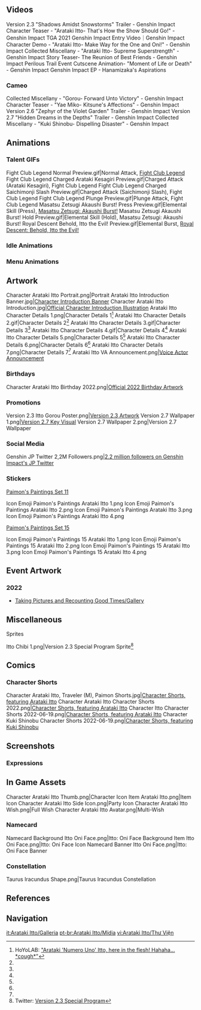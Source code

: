 <!-- Only media posted by HoYoverse. This includes artwork (made in-house or commissioned) and promotional videos. The exception is GIFs of the character using their talents. Make sure to cite the source. -->
{{CharacterTabs}}

==Videos==
<gallery hideaddbutton="true" captionalign="center">
Version 2.3 "Shadows Amidst Snowstorms" Trailer - Genshin Impact
Character Teaser - "Arataki Itto- That's How the Show Should Go!" - Genshin Impact
TGA 2021 Genshin Impact Entry Video｜Genshin Impact
Character Demo - "Arataki Itto- Make Way for the One and Oni!" - Genshin Impact
Collected Miscellany - "Arataki Itto- Supreme Superstrength" - Genshin Impact
Story Teaser- The Reunion of Best Friends - Genshin Impact
Perilous Trail Event Cutscene Animation- "Moment of Life or Death" - Genshin Impact
Genshin Impact EP - Hanamizaka's Aspirations
</gallery>

===Cameo===
<gallery hideaddbutton="true" captionalign="center">
Collected Miscellany - "Gorou- Forward Unto Victory" - Genshin Impact
Character Teaser - "Yae Miko- Kitsune's Affections" - Genshin Impact
Version 2.6 "Zephyr of the Violet Garden" Trailer - Genshin Impact
Version 2.7 "Hidden Dreams in the Depths" Trailer - Genshin Impact
Collected Miscellany - "Kuki Shinobu- Dispelling Disaster" - Genshin Impact
</gallery>

==Animations==
===Talent GIFs===
<gallery hideaddbutton="true" captionalign="center">
Fight Club Legend Normal Preview.gif|Normal Attack, [[Fight Club Legend]]
Fight Club Legend Charged Arataki Kesagiri Preview.gif|Charged Attack (Arataki Kesagiri), Fight Club Legend
Fight Club Legend Charged Saichimonji Slash Preview.gif|Charged Attack (Saichimonji Slash), Fight Club Legend
Fight Club Legend Plunge Preview.gif|Plunge Attack, Fight Club Legend
Masatsu Zetsugi Akaushi Burst! Press Preview.gif|Elemental Skill (Press), [[Masatsu Zetsugi: Akaushi Burst!]]
Masatsu Zetsugi Akaushi Burst! Hold Preview.gif|Elemental Skill (Hold), Masatsu Zetsugi: Akaushi Burst!
Royal Descent Behold, Itto the Evil! Preview.gif|Elemental Burst, [[Royal Descent: Behold, Itto the Evil!]]
</gallery>

===Idle Animations===
{{Preview
|size=180px
|file1=Idle Arataki Itto 1
|file2=Idle Arataki Itto 2
}}

===Menu Animations===
{{Preview
|size=180px
|file1=Talent Menu Arataki Itto
|file2=Weapon Menu Arataki Itto
}}

==Artwork==
<gallery hideaddbutton="true" captionalign="center">
Character Arataki Itto Portrait.png|Portrait
Arataki Itto Introduction Banner.jpg|[https://www.hoyolab.com/article/1192135 Character Introduction Banner]
Character Arataki Itto Introduction.jpg|[https://twitter.com/GenshinImpact/status/1447502238637719555 Official Character Introduction Illustration]<!--2021-10-11-->
Arataki Itto Character Details 1.png|Character Details 1<ref name="charDetails">HoYoLAB: [https://www.hoyolab.com/article/1580566 "Arataki 'Numero Uno' Itto, here in the flesh! Hahaha... *cough*"]</ref><!--2021-12-07-->
Arataki Itto Character Details 2.gif|Character Details 2<ref name="charDetails" />
Arataki Itto Character Details 3.gif|Character Details 3<ref name="charDetails" />
Arataki Itto Character Details 4.gif|Character Details 4<ref name="charDetails" />
Arataki Itto Character Details 5.png|Character Details 5<ref name="charDetails" />
Arataki Itto Character Details 6.png|Character Details 6<ref name="charDetails" />
Arataki Itto Character Details 7.png|Character Details 7<ref name="charDetails" />
Arataki Itto VA Announcement.png|[https://twitter.com/GenshinImpact/status/1468460338123264001 Voice Actor Announcement]<!--2021-12-08-->
</gallery>
===Birthdays===
<gallery hideaddbutton="true" captionalign="center">
Character Arataki Itto Birthday 2022.png|[https://twitter.com/GenshinImpact/status/1531848012716249089 Official 2022 Birthday Artwork]
</gallery>

===Promotions===
<gallery hideaddbutton="true" captionalign="center">
Version 2.3 Itto Gorou Poster.png|[https://twitter.com/Genshin_7/status/1459138349386530825 Version 2.3 Artwork]
Version 2.7 Wallpaper 1.png|[https://twitter.com/GenshinImpact/status/1541421090949533857 Version 2.7 Key Visual]
Version 2.7 Wallpaper 2.png|Version 2.7 Wallpaper
</gallery>

===Social Media===
<gallery hideaddbutton="true" captionalign="center">
Genshin JP Twitter 2,2M Followers.png|[https://twitter.com/Genshin_7/status/1540545321905709057/ 2.2 million followers on Genshin Impact's JP Twitter] <!-- 2022-06-24 -->
</gallery>

===Stickers===
;[https://twitter.com/genshinimpact/status/1473503562256859138 Paimon's Paintings Set 11]
<gallery hideaddbutton="true" captionalign="center">
Icon Emoji Paimon's Paintings Arataki Itto 1.png
Icon Emoji Paimon's Paintings Arataki Itto 2.png
Icon Emoji Paimon's Paintings Arataki Itto 3.png
Icon Emoji Paimon's Paintings Arataki Itto 4.png
</gallery>

;[https://twitter.com/GenshinImpact/status/1540182935814385664 Paimon's Paintings Set 15]
<gallery hideaddbutton="true" captionalign="center">
Icon Emoji Paimon's Paintings 15 Arataki Itto 1.png
Icon Emoji Paimon's Paintings 15 Arataki Itto 2.png
Icon Emoji Paimon's Paintings 15 Arataki Itto 3.png
Icon Emoji Paimon's Paintings 15 Arataki Itto 4.png
</gallery>

==Event Artwork==
===2022===
*[[Taking Pictures and Recounting Good Times/Gallery]]

==Miscellaneous==
;Sprites
<gallery hideaddbutton="true" captionalign="center">
Itto Chibi 1.png|Version 2.3 Special Program Sprite<ref>Twitter: [https://twitter.com/Genshin_7/status/1458283272690036738 Version 2.3 Special Program]</ref><!--2021-11-10-->
</gallery>

==Comics==
===Character Shorts===
<gallery hideaddbutton="true" captionalign="center">
Character Arataki Itto, Traveler (M), Paimon Shorts.jpg|[https://twitter.com/GenshinImpact/status/1469879686532526083 Character Shorts, featuring Arataki Itto]<!--2021-12-12-->
Character Arataki Itto Character Shorts 2022.png|[https://twitter.com/GenshinImpact/status/1531848008505204736 Character Shorts, featuring Arataki Itto]<!--2022-06-01-->
Character Itto Character Shorts 2022-06-19.png|[https://twitter.com/GenshinImpact/status/1538734637387751424 Character Shorts, featuring Arataki Itto]
Character Kuki Shinobu Character Shorts 2022-06-19.png|[https://twitter.com/GenshinImpact/status/1538735894512865280 Character Shorts, featuring Kuki Shinobu]
</gallery>

==Screenshots==
===Expressions===
{{Character Expression
|character   = Arataki Itto
|expression1 = Default
|expression2 = Confident
|expression3 = Happy
}}

==In Game Assets==
<gallery hideaddbutton="true" captionalign="center">
Character Arataki Itto Thumb.png|Character Icon
Item Arataki Itto.png|Item Icon
Character Arataki Itto Side Icon.png|Party Icon
Character Arataki Itto Wish.png|Full Wish
Character Arataki Itto Avatar.png|Multi-Wish
</gallery>

===Namecard===
<gallery hideaddbutton="true" captionalign="center">
Namecard Background Itto Oni Face.png|Itto: Oni Face Background
Item Itto Oni Face.png|Itto: Oni Face Icon
Namecard Banner Itto Oni Face.png|Itto: Oni Face Banner
</gallery>

===Constellation===
<gallery hideaddbutton="true" captionalign="center">
Taurus Iracundus Shape.png|Taurus Iracundus Constellation
</gallery>

==References==
{{Reflist}}

==Navigation==
{{Character Navbox|link type=media}}

[[it:Arataki Itto/Galleria]]
[[pt-br:Arataki Itto/Mídia]]
[[vi:Arataki Itto/Thư Viện]]